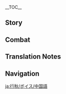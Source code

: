 {{CharacterTabs}}
{{LanguageTabs}}
{{Stub|1={{Meta/VO|rm=1}}}}
__TOC__
==Story==
{{VO/Story
|character           = Xingqiu
|language            = zh
|language_s          = zh
|language_t          = zh-tw
|name_s              = 行秋
|name_t              = 行秋

<!-- Hello -->
|vo_01_01_title_s    = 初次见面…
|vo_01_01_title_t    = 初次見面…
|vo_01_01_subtitle   = Hello
|vo_01_01_file       = VO_{language}{character} Hello.ogg
|vo_01_01_tx_s       = 在下行秋，不过书海一蠹。某虽不才，仍愿为君略尽绵薄。难得有机会说这种风格的台词，感觉还不错。
|vo_01_01_tx_t       = 在下行秋，不過書海一蠹。某雖不才，仍願為君略盡綿薄。難得有機會說這種風格的臺詞，感覺還不錯。
|vo_01_01_rm         = Zài xià Xíngqiū, bùguò shū hǎi yī dù. Mǒu suī bùcái, réngyuàn wèi jūn lüè jìn miánbó. Nándé yǒu jīhuì shuō zhè zhǒng fēnggé de táicí, gǎnjué hái bùcuò.

<!-- Chats -->
|vo_02_01_title_s    = 闲聊・无人夜
|vo_02_01_title_t    = 閒聊・無人夜
|vo_02_01_subtitle   = Chat: Night of Solitude
|vo_02_01_file       = VO_{language}{character} Chat - Night of Solitude.ogg
|vo_02_01_tx_s       = 「有时明月无人夜，独向昭潭制恶龙。」
|vo_02_01_tx_t       = 「有時明月無人夜，獨向昭潭制惡龍。」
|vo_02_01_rm         = "Yǒushí míngyuè wúrén yè, dúxiàng zhāotán zhì èlóng."
|vo_02_02_title_s    = 闲聊・文章
|vo_02_02_title_t    = 閒聊・文章
|vo_02_02_subtitle   = Chat: Literature
|vo_02_02_file       = VO_{language}{character} Chat - Literature.ogg
|vo_02_02_tx_s       = 「衣裓贮文章，自言学雕虫。」
|vo_02_02_tx_t       = 「衣裓貯文章，自言學雕蟲。」
|vo_02_02_rm         = "Yīgé zhù wénzhāng, zìyán xué diāochóng."

<!--衣裓 means the one or two pieces making up the front of a Chinese jacket, or monk's clothes. 雕虫 literally means "small bug".-->
|vo_02_03_title_s    = 闲聊・偷闲
|vo_02_03_title_t    = 閒聊・偷閒
|vo_02_03_subtitle   = Chat: Taking a Break
|vo_02_03_file       = VO_{language}{character} Chat - Taking a Break.ogg
|vo_02_03_tx_s       = 正所谓「偷得浮生半日闲」，哈哈。
|vo_02_03_tx_t       = 正所謂「偷得浮生半日閒」，哈哈。
|vo_02_03_rm         = Zhèng suǒwèi "tōu dé fúshēng bànrì xián", hāhā.
|vo_02_04_title_s    = 闲聊・阅卷
|vo_02_04_title_t    = 閒聊・閱卷
|vo_02_04_subtitle   = Chat: Reading
|vo_02_04_file       = VO_{language}{character} Chat - Reading.ogg
|vo_02_04_tx_s       = 如此如此，这般这般…欸？欲知后事如何，且听下回分解？唔…
<!--Fun fact: "且听下回分解" is an idiom that was common at the end of old novels!-->
|vo_02_04_tx_t       = 如此如此，這般這般…欸？欲知後事如何，且聽下回分解？唔…
|vo_02_04_rm         = Rúcǐ rúcǐ, zhèbān zhèbān... Āi? Yù zhī hòu shì rúhé, qiě tīng xià huí fēnjiě? Wú...
|vo_02_05_title_s    = 闲聊・新书
|vo_02_05_title_t    = 閒聊・新書
|vo_02_05_subtitle   = Chat: New Books
|vo_02_05_file       = VO_{language}{character} Chat - New Books.ogg
|vo_02_05_tx_s       = 盘算着也该到「万文集舍」新进小说的日子了，不妨…我们顺道去看看？
|vo_02_05_tx_t       = 盤算著也該到「萬文集舍」新進小說的日子了，不妨…我們順道去看看？
|vo_02_05_rm         = Pánsuànzhe yě gāi dào "Wànwén Jíshè" xīnjìn xiǎoshuō de rìzile, bùfáng... wǒmen shùndào qù kànkàn?

<!-- Weather -->
|vo_03_01_title_s    = 下雨的时候…
|vo_03_01_title_t    = 下雨的時候…
|vo_03_01_subtitle   = When It Rains
|vo_03_01_file       = VO_{language}{character} When It Rains.ogg
|vo_03_01_tx_s       = 这么说来，我们家出品的锦缎伞，好像既不能遮阳也不能挡雨。唯一的用处就是挂在墙上。
|vo_03_01_tx_t       = 這麼說來，我們家出品的錦緞傘，好像既不能遮陽也不能擋雨。唯一的用處就是掛在牆上。
|vo_03_01_rm         = Zhème shuōlái, wǒmen jiā chūpǐn de jǐnduàn sǎn, hǎoxiàng jì bùnéng zhē yáng yě bùnéng dǎng yǔ. Wéiyī de yòngchù jiùshì guà zài qiáng shàng.
|vo_03_02_title_s    = 雨过天晴…
|vo_03_02_title_t    = 雨過天晴…
|vo_03_02_subtitle   = After the Rain
|vo_03_02_file       = VO_{language}{character} After the Rain.ogg
|vo_03_02_tx_s       = 晴了就好，不然藏书会生霉的。
|vo_03_02_tx_t       = 晴了就好，不然藏書會發霉的。
|vo_03_02_rm         = Qíngle jiù hǎo, bùrán cángshū huì shēngméi de.
|vo_03_03_title_s    = 下雪的时候…
|vo_03_03_title_t    = 下雪的時候…
|vo_03_03_subtitle   = When It Snows
|vo_03_03_file       = VO_{language}{character} When It Snows.ogg
|vo_03_03_tx_s       = 只有这种天气的时候，我才会觉得家里比书店好。家里炭火很足，而书堆里就不准用火。
|vo_03_03_tx_t       = 只有這種天氣的時候，我才會覺得家裡比書店好。家裡炭火很足，而書堆裡就不准用火。
|vo_03_03_rm         = Zhǐyǒu zhè zhǒng tiānqì de shíhòu, wǒ cái huì juéde jiālǐ bǐ shūdiàn hǎo. Jiālǐ tànhuǒ hěn zú, ér shūduī lǐ jiù bù zhǔn yòng huǒ.
|vo_03_04_title_s    = 阳光很好…
|vo_03_04_title_t    = 陽光很好…
|vo_03_04_subtitle   = When the Sun Is Out
|vo_03_04_file       = VO_{language}{character} When the Sun Is Out.ogg
|vo_03_04_tx_s       = 练功的好…啊不，是看书的好时节啊。好啦，我脸上又没有写字，别一直盯着我看了。
|vo_03_04_tx_t       = 練功的好…啊不，是看書的好時節啊。好啦，我臉上又沒有寫字，別一直盯著我看了。
|vo_03_04_rm         = Liàngōng de hǎo... A bù, shì kànshū de hǎo shíjié a. Hǎo la, wǒ liǎn shang yòu méiyǒu xiě zì, bié yīzhí dīngzhe wǒ kànle.

<!-- Greetings -->
|vo_04_01_title_s    = 早上好…
|vo_04_01_title_t    = 早安…
|vo_04_01_subtitle   = Good Morning
|vo_04_01_file       = VO_{language}{character} Good Morning.ogg
|vo_04_01_tx_s       = 早啊。早上的时间这么难得，能做做自己喜欢的事情就好了。
|vo_04_01_tx_t       = 早啊。早上的時間這麼難得，能做做自己喜歡的事情就好了。
|vo_04_01_rm         = Zǎo a. Zǎoshang de shíjiān zhème nándé, néng zuòzuò zìjǐ xǐhuān de shìqíng jiù hǎole.
|vo_04_02_title_s    = 中午好…
|vo_04_02_title_t    = 午安…
|vo_04_02_subtitle   = Good Afternoon
|vo_04_02_file       = VO_{language}{character} Good Afternoon.ogg
|vo_04_02_tx_s       = 午饭有点不想吃米饭，想吃糕点。待在书斋吃，父亲和兄长就不知道了…嗯？想一起来吗？嗯…只要你不把碎屑沾到书上就行。
|vo_04_02_tx_t       = 午飯有點不想吃米飯，想吃糕點。待在書齋吃，父親和兄長就不知道了…嗯？想一起來嗎？嗯…只要{{MC|你|妳|mc=1}}不把碎屑沾到書上就行。
|vo_04_02_rm         = Wǔfàn yǒu diǎn bùxiǎng chī mǐfàn, xiǎng chī gāodiǎn. Dāi zài shūzhāi chī, fùqīn hé xiōngzhǎng jiù bù zhīdàole... ǹg? Xiǎng yīqǐ lái ma? Ǹg... zhǐyào nǐ bù bǎ suìxiè zhān dào shū shàng jiùxíng.
|vo_04_03_title_s    = 晚上好…
|vo_04_03_title_t    = 晚上好…
|vo_04_03_subtitle   = Good Evening
|vo_04_03_file       = VO_{language}{character} Good Evening.ogg
|vo_04_03_tx_s       = 去偷点萤火虫来看书，怎么样？唔，我的玩笑话你可别当真，对眼睛不好的。
|vo_04_03_tx_t       = 去偷點螢火蟲來看書，怎麼樣？唔，我的玩笑話{{MC|你|妳|mc=1}}可別當真，對眼睛不好的。
|vo_04_03_rm         = Qù tōu diǎn yínghuǒchóng lái kànshū, zěnmeyàng? N, wǒ de wánxiàohuà nǐ kě bié dàngzhēn, duì yǎnjīng bùhǎo de.
|vo_04_04_title_s    = 晚安…
|vo_04_04_title_t    = 晚安…
|vo_04_04_subtitle   = Good Night
|vo_04_04_file       = VO_{language}{character} Good Night.ogg
|vo_04_04_tx_s       = 明天我也在老地方。只要你不中途迷了路，就准能找得到我。
|vo_04_04_tx_t       = 明天我也在老地方。只要{{MC|你|妳|mc=1}} 不中途迷了路，就準能找得到我。
|vo_04_04_rm         = Míngtiān wǒ yě zài lǎo dìfāng. Zhǐyào nǐ bù zhòng tú míle lù, jiù zhǔn néng zhǎo de dào wǒ.

<!-- About -->
|vo_05_01_title_s    = 关于{name_s}自己…
|vo_05_01_title_t    = 關於{name_t}自己…
|vo_05_01_subtitle   = About {character}
|vo_05_01_file       = VO_{language}{character} About {character}.ogg
|vo_05_01_tx_s       = 在人前彬彬有礼，是因为大家见我是飞云商会的二少爷；在你面前能这么轻松，大概因为你看我的方式并不一样吧。
|vo_05_01_tx_t       = 在人前彬彬有禮，是因為大家見我是飛雲商會的二少爺；在{{MC|你|妳|mc=1}}面前能這麼輕鬆，大概因為{{MC|你|妳|mc=1}}看我的方式並不一樣吧。
|vo_05_01_rm         = Zài rénqián bīnbīn yǒulǐ, shì yīnwèi dàjiā jiàn wǒ shì Fēiyún Shānghuì de èr shàoyé; zài nǐ miànqián néng zhème qīngsōng, dàgài yīnwèi nǐ kàn wǒ de fāngshì bìng bù yīyàng ba.

<!-- About Us -->
|vo_06_01_title_s    = 关于我们・书友
|vo_06_01_title_t    = 關於我們・書友
|vo_06_01_subtitle   = About Us: Reading Buddies
|vo_06_01_file       = VO_{language}{character} About Us - Reading Buddies.ogg
|vo_06_01_tx_s       = 你算是我的书友吧。什么？打架？古华派？战友？…唔！你都在说些什么呢。不是说好这是我们两人间的秘密吗！
|vo_06_01_tx_t       = {{MC|你|妳|mc=1}}算是我的書友吧。什麼？打架？古華派？戰友？…唔！{{MC|你|妳|mc=1}}都在說些什麼呢。不是說好這是我們兩人間的秘密嗎！
|vo_06_01_rm         = Nǐ suànshì wǒ de shūyǒu ba. Shénme? Dǎjià? Gǔhuá-pài? Zhànyǒu? ...Wú! Nǐ dōu zài shuō xiē shénme ne. Bùshì shuō hǎo zhè shì wǒmen liǎngrén jiān de mìmì ma!
|vo_06_02_title_s    = 关于我们・结拜
|vo_06_02_title_t    = 關於我們・結拜
|vo_06_02_subtitle   = About Us: Swornship
|vo_06_02_friendship = 6
|vo_06_02_file       = VO_{language}{character} About Us - Swornship.ogg
|vo_06_02_tx_s       = 我要和你结拜，就去绝云间的祭坛那边。不行，不能拒绝。你知道了我的底细，也就知道了一直被我掩饰着的真实的自己…我不能放你走。除非…你答应我不会撒手不干！
|vo_06_02_tx_t       = 我要和{{MC|你|妳|mc=1}}結拜，就去絕雲間的祭壇那邊。不行，不能拒絕。{{MC|你|妳|mc=1}}知道了我的底細，也就知道了一直被我掩飾著的真實的自己…我不能放{{MC|你|妳|mc=1}}走。除非…{{MC|你|妳|mc=1}}答應我不會撒手不幹！
|vo_06_02_rm         = Wǒ yào hé nǐ jiébài, jiù qù Juéyún-jiān de jìtán nà biān. Bùxíng, bùnéng jùjué. Nǐ zhīdàole wǒ de dǐxì, yě jiù zhīdàole yīzhí bèi wǒ yǎnshìzhe de zhēnshí de zìjǐ... Wǒ bùnéng fàng nǐ zǒu. Chúfēi... Nǐ dāyìng wǒ bùhuì sāshǒu bù gān!

<!-- Miscellany I -->
|vo_07_01_title_s    = 关于「神之眼」・古书
|vo_07_01_title_t    = 關於「神之眼」・古書
|vo_07_01_subtitle   = About the [[Vision]]: Ancient Books
|vo_07_01_friendship = 3
|vo_07_01_file       = VO_{language}{character} About the Vision - Ancient Books.ogg
|vo_07_01_tx_s       = 「神之眼」的事情，虽然一般少有记载，但在我所收集的古书中却有一段特别的描述，待我找给你。
|vo_07_01_tx_t       = 「神之眼」的事情，雖然一般少有記載，但在我所收集的古書中卻有一段特別的描述，待我找給{{MC|你|妳|mc=1}}。
|vo_07_01_rm         = "Shénzhīyǎn" de shìqíng, suīrán yībān shǎo yǒu jìzǎi, dàn zài wǒ suǒ shōují de gǔshū zhōng què yǒu yīduàn tèbié de miáoshù, dài wǒ zhǎo gěi nǐ.
|vo_07_02_title_s    = 关于「神之眼」・领悟
|vo_07_02_title_t    = 關於「神之眼」・領悟
|vo_07_02_subtitle   = About the Vision: Realization
|vo_07_02_friendship = 5
|vo_07_02_file       = VO_{language}{character} About the Vision - Realization.ogg
|vo_07_02_tx_s       = 受书中启发，我领会到，枪术与剑术的本质，正是瞳术。唔，解释起来可能有点费力…如果你真想知道，就跟我去「王山厅」走一趟吧。事先声明，到时候你可不准笑。
|vo_07_02_tx_t       = 受書中啟發，我領會到，槍術與劍術的本質，正是瞳術。唔，解釋起來可能有點費力…如果{{MC|你|妳|mc=1}}真想知道，就跟我去「王山廳」走一趟吧。事先聲明，到時候{{MC|你|妳|mc=1}}可不準笑。
|vo_07_02_rm         = Shòu shū zhōng qǐfā, wǒ lǐnghuì dào, qiāng shù yǔ jiànshù de běnzhí, zhèng shì tóng shù. Wú, jiěshì qǐlái kěnéng yǒudiǎn fèilì... rúguǒ nǐ zhēn xiǎng zhīdào, jiù gēn wǒ qù "Wángshān-tīng" zǒu yī tàng ba. Shìxiān shēngmíng, dào shíhòu nǐ kěbù zhǔn xiào.
|vo_07_03_title_s    = 有什么想要分享…
|vo_07_03_title_t    = 有什麼想要分享…
|vo_07_03_subtitle   = Something to Share
|vo_07_03_file       = VO_{language}{character} Something to Share.ogg
|vo_07_03_tx_s       = 璃月非去不可的地方？这个问题很难回答，不过，如果消失了会让我很难过的地方…「万文集舍」稳排第一，「古华堂」能进前十吧。
|vo_07_03_tx_t       = 璃月非去不可的地方？這個問題很難回答，不過，如果消失了會讓我很難過的地方…「萬文集舍」穩排第一，「古華堂」能進前十吧。
|vo_07_03_rm         = Líyuè fēi qù bùkě de dìfāng? Zhège wèntí hěn nán huídá, bùguò, rúguǒ xiāoshīle huì ràng wǒ hěn nánguò de dìfāng... "Wànwén Jíshè" wěn pái dì yī, "Gǔhuá-táng" néng jìn qián shí ba.
|vo_07_04_title_s    = 感兴趣的见闻…
|vo_07_04_title_t    = 感興趣的見聞…
|vo_07_04_subtitle   = Interesting Things
|vo_07_04_friendship = 4
|vo_07_04_file       = VO_{language}{character} Interesting Things.ogg
|vo_07_04_tx_s       = 以前是兔子，后来是鹿。对我来说，「请从绝处，读我侠义」是舍弃一切的觉悟，鹿却是绝处逢得新生的希望。真想再见它一次啊。
|vo_07_04_tx_t       = 以前是兔子，後來是鹿。對我來說，「請從絕處，讀我俠義」是捨棄一切的覺悟，鹿卻是絕處逢得新生的希望。真想再見它一次啊。
|vo_07_04_rm         = Yǐqián shì tùzǐ, hòulái shì lù. Duì wǒ láishuō, "qǐng cóng juéchù, dú wǒ xiáyì" shì shěqì yīqiè de juéwù, lù quèshì jué chù féng dé xīnshēng de xīwàng. Zhēn xiǎng zài jiàn tā yīcì a.

<!-- About Others -->
|vo_08_01_title_s    = 关于北斗…
|vo_08_01_title_t    = 關於北斗…
|vo_08_01_subtitle   = About [[Beidou]]
|vo_08_01_friendship = 4
|vo_08_01_file       = VO_{language}{character} About Beidou.ogg
|vo_08_01_tx_s       = 北斗阁下是我非常敬重的人。不过希望她不要喊我「小子」，也不要一见面就揉我头发。
|vo_08_01_tx_t       = 北斗閣下是我非常敬重的人。不過希望她不要喊我「小子」，也不要一見面就揉我頭髮。
|vo_08_01_rm         = Běidǒu-géxià shì wǒ fēicháng jìngzhòng de rén. Bùguò xīwàng tā bùyào hǎn wǒ "xiǎozi", yě bùyào yī jiànmiàn jiù róu wǒ tóufǎ.
|vo_08_02_title_s    = 关于凝光…
|vo_08_02_title_t    = 關於凝光…
|vo_08_02_subtitle   = About [[Ningguang]]
|vo_08_02_friendship = 4
|vo_08_02_file       = VO_{language}{character} About Ningguang.ogg
|vo_08_02_tx_s       = 「天权」大人是我不得不敬重的人。不然会给家父以及家兄添麻烦。嗯？对她本人，我想想。嗯…还是算了，不说人坏话了。
|vo_08_02_tx_t       = 「天權」大人是我不得不敬重的人。不然會給家父以及家兄添麻煩。嗯？對她本人，我想想。嗯…還是算了，不說人壞話了。
|vo_08_02_rm         = "Tiānquán"-dàrén shì wǒ bùdébù jìngzhòng de rén. Bùrán huì gěi jiāfù yǐjí jiāxiōng tiān máfan. Ǹg? Duì tā běnrén, wǒ xiǎngxiǎng. Ǹg... háishì suànle, bù shuō rén huàihuàle.
|vo_08_03_title_s    = 关于重云…
|vo_08_03_title_t    = 關於重雲…
|vo_08_03_subtitle   = About [[Chongyun]]
|vo_08_03_friendship = 4
|vo_08_03_file       = VO_{language}{character} About Chongyun.ogg
|vo_08_03_tx_s       = 唉，重云这家伙，虽然也知道我的底细，但真要和他搭档去完成任务还得审慎。他现在还是执着「武」技，却不理解「侠」心的境界。需要多练练。尤其…是吃辣的方面，哈哈。
|vo_08_03_tx_t       = 唉，重雲這傢伙，雖然也知道我的底細，但真要和他搭檔去完成任務還得審慎。他現在還是執著「武」技，卻不理解「俠」心的境界。需要多練練。尤其…是吃辣的方面，哈哈。
|vo_08_03_rm         = Āi, Chòngyún zhè jiāhuo, suīrán yě zhīdào wǒ de dǐxì, dàn zhēn yào hé tā dādàng qù wánchéng rènwù hái dé shěnshèn. Tā xiànzài háishì zhí zhuó "wǔ"jì, què bù lǐjiě "xiá"xīn de jìngjiè. Xūyào duō liànliàn. Yóuqí... shì chī là de fāngmiàn, hāhā.
|vo_08_04_title_s    = 关于云堇…
|vo_08_04_title_t    = 關於雲堇…
|vo_08_04_subtitle   = About [[Yun Jin]]
|vo_08_04_friendship = 4
|vo_08_04_file       = VO_{language}{character} About Yun Jin.ogg
|vo_08_04_tx_s       = 云堇啊，她只要能喝到满意的饮品，就会有动力去创作新戏。我呢，就一直在床底下囤着一小罐茶叶，就是为了等哪天她兴致索然的时候给她送去。这样，我就有听不完的异侠传奇了！
|vo_08_04_tx_t       = 雲堇啊，她只要能喝到滿意的飲品，就會有動力去創作新戲。我呢，就一直在床底下囤著一小罐茶葉，就是為了等哪天她興致索然的時候給她送去。這樣，我就有聽不完的異俠傳奇了！
|vo_08_04_rm         = Yún Jǐn a, tā zhǐyào néng hē dào mǎnyì de yǐnpǐn, jiù huì yǒu dònglì qù chuàngzuò xīn xì. Wǒ ne, jiù yīzhí zài chuáng dǐxià túnzhe yī xiǎo guàn cháyè, jiùshì wèile děng nǎ tiān tā xìngzhì suǒrán de shíhòu gěi tā sòng qù. Zhèyàng, wǒ jiù yǒu tīng bù wán de yì xiá chuánqíle!
|vo_08_05_title_s    = 关于胡桃…
|vo_08_05_title_t    = 關於胡桃…
|vo_08_05_subtitle   = About [[Hu Tao]]
|vo_08_05_friendship = 4
|vo_08_05_file       = VO_{language}{character} About Hu Tao.ogg
|vo_08_05_tx_s       = 那个小姑娘，正是「往生堂」的当代堂主。嗯？问我怎样看待她的为人？…行事作风嘛，坊间传闻是作不了数的。真想了解一个人，还得看她真正想要的是什么。
|vo_08_05_tx_t       = 那個小姑娘，正是「往生堂」的當代堂主。嗯？問我怎樣看待她的為人？…行事作風嘛，坊間傳聞是作不了數的。真想瞭解一個人，還得看她真正想要的是什麼。
|vo_08_05_rm         = Nàge xiǎo gūniáng, zhèng shì "Wǎngshēng-táng" de dāngdài tángzhǔ. Ǹg? Wèn wǒ zěnyàng kàndài tā de wéirén? ...Xíngshì zuòfēng ma, fāngjiān chuánwén shì zuòbùliǎo shǔ de. Zhēn xiǎng liǎojiè yīgèrén, hái dé kàn tā zhēnzhèng xiǎngyào de shì shénme.
|vo_08_06_title_s    = 关于七七…
|vo_08_06_title_t    = 關於七七…
|vo_08_06_subtitle   = About [[Qiqi]]
|vo_08_06_friendship = 4
|vo_08_06_file       = VO_{language}{character} About Qiqi.ogg
|vo_08_06_tx_s       = 总感觉七七的身上藏着谜团。但只要白术先生在场，就跟她说不上几句话。除非，我们能找个白术先生外出看诊的机会，专门…
|vo_08_06_tx_t       = 總感覺七七的身上藏著謎團。但只要白朮先生在場，就跟她說不上幾句話。除非，我們能找個白朮先生外出看診的機會，專門…
|vo_08_06_rm         = Zǒng gǎnjué Qīqī de shēnshang cángzhe mítuán. Dàn zhǐyào Báizhú-xiānshēng zàichǎng, jiù gēn tā shuōbùshàng jǐ jù huà. Chúfēi, wǒmen néng zhǎo gè Báizhú-xiānshēng wàichū kàn zhěn de jīhuì, zhuānmén...
|vo_08_07_title_s    = 关于香菱…
|vo_08_07_title_t    = 關於香菱…
|vo_08_07_subtitle   = About [[Xiangling]]
|vo_08_07_friendship = 4
|vo_08_07_file       = VO_{language}{character} About Xiangling.ogg
|vo_08_07_tx_s       = 见到香菱的时候，你可得多观察一下她的表情。尤其是刚刚添置完食材回来的香菱，笑得越开心，就越危险。要是被她缠上、逼你试吃新品…这种情况，我一般会靠重云来处理。
|vo_08_07_tx_t       = 見到香菱的時候，{{MC|你|妳|mc=1}}可得多觀察一下她的表情。尤其是剛剛添置完食材回來的香菱，笑得越開心，就越危險。要是被她纏上、逼{{MC|你|妳|mc=1}}試吃新品…這種情況，我一般會靠重雲來處理。
|vo_08_07_rm         = Jiàn dào Xiānglíng de shíhou, nǐ kě děi duō guānchá yīxià tā de biǎoqíng. Yóuqí shì gānggāng tiānzhì wán shícái huílái de Xiānglíng, xiào de yuè kāixīn, jiù yuè wēixiǎn. Yàoshi bèi tā chánshàng, bī nǐ shì chī xīnpǐn... zhè zhǒng qíngkuàng, wǒ yībān huì kào Chòngyún lái chùlǐ.
|vo_08_08_title_s    = 关于辛焱…
|vo_08_08_title_t    = 關於辛焱…
|vo_08_08_subtitle   = About [[Xinyan]]
|vo_08_08_friendship = 4
|vo_08_08_file       = VO_{language}{character} About Xinyan.ogg
|vo_08_08_tx_s       = 辛焱到底是在哪里演出的？从吃虎岩到玉京台，哪里都躲不过那种鸡飞狗跳的穿透力…唉，能够安静看书的时日是多么宝贵啊。
|vo_08_08_tx_t       = 辛焱到底是在哪裡演出的？從吃虎岩到玉京臺，哪裡都躲不過那種雞飛狗跳的穿透力…唉，能夠安靜看書的時日是多麼寶貴啊。
|vo_08_08_rm         = Xīnyàn dàodǐ shì zài nǎlǐ yǎnchū de? Cóng Chīhǔ-yán dào Yùjīng-tái, nǎlǐ dōu duǒbùguò nà zhǒng jīfēigǒutiào de chuāntòulì... Āi, nénggòu ānjìng kànshū de shí rì shì duōme bǎoguì a.
|vo_08_09_title_s    = 关于阿贝多…
|vo_08_09_title_t    = 關於阿貝多…
|vo_08_09_subtitle   = About [[Albedo]]
|vo_08_09_friendship = 4
|vo_08_09_file       = VO_{language}{character} About Albedo.ogg
|vo_08_09_tx_s       = 下一卷、下下卷、下下下卷的重要场景，我都已经想好要配怎样的插画了！啊，必须赶快把灵感记下来，修书一封，寄给白垩老师…
|vo_08_09_tx_t       = 下一卷、下下卷、下下下卷的重要場景，我都已經想好要配怎樣的插畫了！啊，必須趕快把靈感記下來，修書一封，寄給白堊老師…
|vo_08_09_rm         = Xià yī juàn, xiàxià juǎn, xiàxiàxià juǎn de zhòngyào chǎngjǐng, wǒ dōu yǐjīng xiǎng hǎo yào pèi zěnyàng de chāhuàle! A, bìxū gǎnkuài bǎ línggǎn jì xiàlái, xiūshū yī fēng, jì gěi Bái'è-lǎoshī...
|vo_08_10_title_s    = 关于钟离…
|vo_08_10_title_t    = 關於鍾離…
|vo_08_10_subtitle   = About [[Zhongli]]
|vo_08_10_friendship = 4
|vo_08_10_file       = VO_{language}{character} About Zhongli.ogg
|vo_08_10_tx_s       = 我看见过家父和家兄接待这位先生，就从他们行礼时候的恭敬态度来看…对方应该是很有地位的人物吧。我还听说他是给仙人办丧事的人，感觉很有底蕴。要不要一起去挖掘他身上的秘密呢？
|vo_08_10_tx_t       = 我看見過家父和家兄接待這位先生，就從他們行禮時候的恭敬態度來看…對方應該是很有地位的人物吧。我還聽說他是給仙人辦喪事的人，感覺很有底蘊。要不要一起去挖掘他身上的秘密呢？
|vo_08_10_rm         = Wǒ kànjiànguò jiāfù hé jiāxiōng jiēdài zhè wèi xiānshēng, jiù cóng tāmen xínglǐ shíhou de gōngjìng tàidù láikàn... duìfāng yīnggāi shì hěn yǒu dìwèi de rénwù ba. Wǒ hái tīngshuō tā shì gěi xiānrén bàn sāngshì de rén, gǎnjué hěn yǒu dǐyùn. Yàobùyào yīqǐ qù wājué tā shēnshang de mìmì ne?
|vo_08_11_title_s    = 关于申鹤…
|vo_08_11_title_t    = 關於申鶴…
|vo_08_11_subtitle   = About [[Shenhe]]
|vo_08_11_friendship = 4
|vo_08_11_file       = VO_{language}{character} About Shenhe.ogg
|vo_08_11_tx_s       = 总觉得申鹤小姐看我的眼神里略显凶恶，让我不敢随便跟她搭话。奇怪，难道我无意中得罪过她吗？或者…得罪过她身边的人？
|vo_08_11_tx_t       = 總覺得申鶴小姐看我的眼神裡略顯兇惡，讓我不敢隨便跟她搭話。奇怪，難道我無意中得罪過她嗎？或者…得罪過她身邊的人？
|vo_08_11_rm         = Zǒng juéde Shēnhè-xiǎojiě kàn wǒ de yǎnshénlǐ lüè xiǎn xiōng'è, ràng wǒ bù gǎn suíbiàn gēn tā dāhuà. Qíguài, nándào wǒ wúyì zhōng dézuìguo tā ma? Huòzhě... dézuìguo tā shēnbiān de rén?
|vo_08_12_title_s    = 关于夜兰…
|vo_08_12_title_t    = 關於夜蘭…
|vo_08_12_subtitle   = About [[Yelan]]
|vo_08_12_friendship = 4
|vo_08_12_file       = VO_{language}{character} About Yelan.ogg
|vo_08_12_tx_s       = 你听说过「一人千面」这个词语吗？夜兰小姐就给我这种感觉。上门来访的时候，家父和家兄以礼相待，她也还之以礼，就像是个亲切稳重的大姐姐。可在别的地方见到她时，又完全是不同的印象。
|vo_08_12_tx_t       = {{MC|你|妳|mc=1}}聽說過「一人千面」這個詞語嗎？夜蘭小姐就給我這種感覺。上門來訪的時候，家父和家兄以禮相待，她也還之以禮，就像是個親切穩重的大姐姐。可在別的地方見到她時，又完全是不同的印象。
|vo_08_12_rm         = Nǐ tīngshuōguò "yīrénqiānmiàn" zhège cíyǔ ma? Yèlán-xiǎojiě jiù gěi wǒ zhè zhǒng gǎnjué. Shàngmén láifǎng de shíhou, jiāfù hé jiāxiōng yǐ lǐ xiāng dài, tā yě huán zhī yǐ lǐ, jiù xiàngshì ge qīnqiè wěnzhòng de dà jiějiě. Kě zài biéde dìfang jiàndao tā shí, yòu wánquán shì bùtóng de yìnxiàng.
|vo_08_13_title_s    = 关于嘉明…
|vo_08_13_title_t    = 關於嘉明…
|vo_08_13_subtitle   = About [[Gaming]]
|vo_08_13_friendship = 4
|vo_08_13_file       = VO_{language}{character} About Gaming.ogg
|vo_08_13_tx_s       = 嘉明的工作颇有侠之风范。试想，功夫盖世的黑衣少年携手威武镇煞的瑞兽，在月黑风高夜，将盗贼与恶徒打得落花流水，狼狈而逃…等他得空，真想听他多分享一些走镖路途中的见闻。你也一起来吧？
|vo_08_13_tx_t       = 嘉明的工作頗有俠之風範。試想，功夫蓋世的黑衣少年攜手威武鎮煞的瑞獸，在月黑風高夜，將盜賊與惡徒打得落花流水，狼狽而逃…等他得空，真想聽他多分享一些走鏢路途中的見聞。{{MC|m=你|f=妳}}也一起來吧？
|vo_08_13_rm         = 

<!-- More About -->
|vo_09_01_title_s    = 想要了解{name_s}・其一
|vo_09_01_title_t    = 想要了解{name_t}・其一
|vo_09_01_subtitle   = More About {character}: I
|vo_09_01_file       = VO_{language}{character} More About {character} - 01.ogg
|vo_09_01_tx_s       = 阁下近来可好？如果闲来无事，可以来「万文集舍」转转。
|vo_09_01_tx_t       = 閣下近來可好？如果閒來無事，可以來「萬文集舍」轉轉。
|vo_09_01_rm         = Géxià jìnlái kě hǎo? Rúguǒ xián lái wú shì, kěyǐ lái "Wànwén Jíshè" zhuànzhuàn.
|vo_09_02_title_s    = 想要了解{name_s}・其二
|vo_09_02_title_t    = 想要了解{name_t}・其二
|vo_09_02_subtitle   = More About {character}: II
|vo_09_02_friendship = 3
|vo_09_02_file       = VO_{language}{character} More About {character} - 02.ogg
|vo_09_02_tx_s       = 问我为什么总是一个人看书？好学…并不是什么坏习惯吧。没有什么特别的地方，嗯，真的没有。
|vo_09_02_tx_t       = 問我為什麼總是一個人看書？好學…並不是什麼壞習慣吧。沒有什麼特別的地方，嗯，真的沒有。
|vo_09_02_rm         = Wèn wǒ wèishénme zǒngshì yīgèrén kànshū? Hàoxué... bìng bùshì shénme huài xíguàn ba. Méiyǒu shénme tèbié de dìfāng, ǹg, zhēn de méiyǒu.
|vo_09_03_title_s    = 想要了解{name_s}・其三
|vo_09_03_title_t    = 想要了解{name_t}・其三
|vo_09_03_subtitle   = More About {character}: III
|vo_09_03_friendship = 4
|vo_09_03_file       = VO_{language}{character} More About {character} - 03.ogg
|vo_09_03_tx_s       = 今天的时间已经空出来了吗？好，我也随时可以出发。书？没关系，书可以回来接着看，那些需要我们帮助的人可不能等啊。
|vo_09_03_tx_t       = 今天的時間已經空出來了嗎？好，我也隨時可以出發。書？沒關係，書可以回來接著看，那些需要我們幫助的人可不能等啊。
|vo_09_03_rm         = Jīntiān de shíjiān yǐjīng kòngchūláile ma? Hǎo, wǒ yě suíshí kěyǐ chūfā. Shū? Méiguānxì, shū kěyǐ huílai jiēzhe kàn, nàxiē xūyào wǒmen bāngzhù de rén kě bùnéng děng a.
|vo_09_04_title_s    = 想要了解{name_s}・其四
|vo_09_04_title_t    = 想要了解{name_t}・其四
|vo_09_04_subtitle   = More About {character}: IV
|vo_09_04_friendship = 5
|vo_09_04_file       = VO_{language}{character} More About {character} - 04.ogg
|vo_09_04_tx_s       = 你说你有个好点子？用我们之前做的事情当原型，写一本探案集加武侠题材的小说，《万文集事件簿》？嗯，啊哈哈哈…是个好点子，但是不采纳。嗯，不会采纳的。
|vo_09_04_tx_t       = {{MC|你|妳|mc=1}}說{{MC|你|妳|mc=1}}有個好點子？用我們之前做的事情當原型，寫一本探案集加武俠題材的小說，《萬文集事件簿》？嗯，啊哈哈哈…是個好點子，但是不採納。嗯，不會採納的。
|vo_09_04_rm         = Nǐ shuō nǐ yǒu gè hǎo diǎnzi? Yòng wǒmen zhīqián zuò de shìqíng dāng yuánxíng, xiě yī běn tàn'àn jí jiā wǔxiá tícái de xiǎoshuō, "Wànwén-jí Shìjiànbù"? Ǹg, a hāhāhā... Shìgè hǎo diǎnzi, dànshì bù cǎinà. Ǹg, bùhuì cǎinà de.
|vo_09_05_title_s    = 想要了解{name_s}・其五
|vo_09_05_title_t    = 想要了解{name_t}・其五
|vo_09_05_subtitle   = More About {character}: V
|vo_09_05_friendship = 6
|vo_09_05_file       = VO_{language}{character} More About {character} - 05.ogg
|vo_09_05_tx_s       = 「洋洋万言，织诗成锦。」唉，我也想有这样的评价啊。这件事我只和你一个人说。其实，我也在写小说。现、现在当然不能给你看，以后…以后你会在书店里看到的。
|vo_09_05_tx_t       = 「洋洋萬言，織詩成錦。」唉，我也想有這樣的評價啊。這件事我只和{{MC|你|妳|mc=1}}一個人說。其實，我也在寫小說。現、現在當然不能給{{MC|你|妳|mc=1}}看，以後…以後{{MC|你|妳|mc=1}}會在書店裡看到的。
|vo_09_05_rm         = "Yángyáng-wànyán, zhīshī-chéngjǐn." Āi, wǒ yě xiǎng yǒu zhèyàng de píngjià a. Zhè jiàn shì wǒ zhǐ hé nǐ yīgèrén shuō. Qíshí, wǒ yě zài xiě xiǎoshuō. Xiàn, xiànzài dāngrán bùnéng gěi nǐ kàn, yǐhòu... yǐhòu nǐ huì zài shūdiàn lǐ kàndào de.

<!-- Miscellany II -->
|vo_10_01_title_s    = {name_s}的爱好…
|vo_10_01_title_t    = {name_t}的愛好…
|vo_10_01_subtitle   = {character}'s Hobbies
|vo_10_01_file       = VO_{language}{character} Hobbies.ogg
|vo_10_01_tx_s       = 我的爱好自然是看书。什么书都会看。嗯？你一脸坏笑看着我干什么。唔，那事我们两个知道就行了，还是不适合明面上讲。说出来就没意思了。
|vo_10_01_tx_t       = 我的愛好自然是看書。什麼書都會看。嗯？{{MC|你|妳|mc=1}}一臉壞笑看著我幹什麼。唔，那事我們兩個知道就行了，還是不適合在明面上講。說出來就沒意思了。
|vo_10_01_rm         = Wǒ de àihào zìrán shì kànshū. Shénme shū dū huì kàn. Ǹg? Nǐ yīliǎn huài xiào kànzhe wǒ gànshénme. Wú, nà shì wǒmen liǎng gè zhīdào jiùxíngle, háishì bù shìhé míngmiànshàng jiǎng. Shuō chūlái jiù méi yìsile.
|vo_10_02_title_s    = {name_s}的烦恼…
|vo_10_02_title_t    = {name_t}的煩惱…
|vo_10_02_subtitle   = {character}'s Troubles
|vo_10_02_file       = VO_{language}{character} Troubles.ogg
|vo_10_02_tx_s       = 烦恼啊，嗯…未来有朝一日兄长继承了家业，我会怎么样呢？这样无忧无虑的生活恐怕…啊，我不是在说身份之类的，我不在乎那些。我是觉得大哥太呆了，没我帮忙不太行啊。
|vo_10_02_tx_t       = 煩惱啊，嗯…未來有朝一日兄長繼承了家業，我會怎麼樣呢？這樣無憂無慮的生活恐怕…啊，我不是在說身分之類的，我不在乎那些。我是覺得大哥太呆了，沒我幫忙不太行啊。
|vo_10_02_rm         = Fánnǎo a, ǹg... wèilái yǒuzhāoyīrì xiōngzhǎng jìchéngle jiāyè, wǒ huì zěnmeyàng ne? Zhèyàng wúyōuwúlǜ de shēnghuó kǒngpà... A, wǒ bùshì zài shuō shēnfèn zhī lèi de, wǒ bùzàihū nàxiē. Wǒ shì juéde dàgē tài dāile, méi wǒ bāngmáng bù tàixíng a.
|vo_10_03_title_s    = 喜欢的食物…
|vo_10_03_title_t    = 喜歡的食物…
|vo_10_03_subtitle   = Favorite Food
|vo_10_03_file       = VO_{language}{character} Favorite Food.ogg
|vo_10_03_tx_s       = 我比较喜欢吃糕点和月菜海鲜。主要是因为，我们家一直就吃得很清淡吧。
|vo_10_03_tx_t       = 我比較喜歡吃糕點和月菜海鮮。主要是因為，我們家一直就吃得很清淡吧。
|vo_10_03_rm         = Wǒ bǐjiào xǐhuān chī gāodiǎn hé Yuè cài hǎixiān. Zhǔyào shi yīnwèi, wǒmen jiā yìzhí jiù chī dé hěn qīngdàn ba.
|vo_10_04_title_s    = 讨厌的食物…
|vo_10_04_title_t    = 討厭的食物…
|vo_10_04_subtitle   = Least Favorite Food
|vo_10_04_file       = VO_{language}{character} Least Favorite Food.ogg
|vo_10_04_tx_s       = 我很讨厌胡萝卜，小时候家母经常捣碎胡萝卜做成…还是不要让我讲下去了。即使是在回忆里，那种味道也…
|vo_10_04_tx_t       = 我很討厭胡蘿蔔，小時候家母經常搗碎胡蘿蔔做成…還是不要讓我講下去了。即使是在回憶裡，那種味道也…
|vo_10_04_rm         = Wǒ hěn tǎoyàn húluóbo, xiǎoshíhòu jiāmǔ jīngcháng dǎo suì húluóbo zuò chéng... háishì bùyào ràng wǒ jiǎng xiàqùle. Jíshǐ shì zài huíyì lǐ, nà zhǒng wèidào yě...

<!-- Receiving a Gift -->
|vo_11_01_title_s    = 收到赠礼・其一
|vo_11_01_title_t    = 收到贈禮・其一
|vo_11_01_subtitle   = Receiving a Gift: I
|vo_11_01_file       = VO_{language}{character} Receiving a Gift - 01.ogg
|vo_11_01_tx_s       = 此等美食，吃过一次就再难忘怀了啊。
|vo_11_01_tx_t       = 此等美食，吃過一次就再難忘懷了啊。
|vo_11_01_rm         = Cǐděng měishí, chīguo yīcì jiù zài nán wànghuáile a.
|vo_11_02_title_s    = 收到赠礼・其二
|vo_11_02_title_t    = 收到贈禮・其二
|vo_11_02_subtitle   = Receiving a Gift: II
|vo_11_02_file       = VO_{language}{character} Receiving a Gift - 02.ogg
|vo_11_02_tx_s       = 既然你有这份手艺，不如我们开个路边餐馆，如何？
|vo_11_02_tx_t       = 既然{{MC|你|妳|mc=1}}有這份手藝，不如我們開個路邊餐館，如何？
|vo_11_02_rm         = Jìrán nǐ yǒu zhèfèn shǒuyì, bùrú wǒmen kāi ge lùbiān cānguǎn, rúhé?
|vo_11_03_title_s    = 收到赠礼・其三
|vo_11_03_title_t    = 收到贈禮・其三
|vo_11_03_subtitle   = Receiving a Gift: III
|vo_11_03_file       = VO_{language}{character} Receiving a Gift - 03.ogg
|vo_11_03_tx_s       = 你吃你吃，不必客气。
|vo_11_03_tx_t       = {{MC|你|妳|mc=1}}吃{{MC|你|妳|mc=1}}吃，不必客氣。
|vo_11_03_rm         = Nǐ chī nǐ chī, bùbì kèqi.

<!-- Birthday -->
|vo_12_01_title_s    = 生日・祝福
|vo_12_01_title_t    = 生日・祝福
|vo_12_01_subtitle   = Birthday: Wishing
|vo_12_01_file       = VO_{language}{character} Birthday - Wishing.ogg
|vo_12_01_tx_s       = 咳，咳咳。恭祝你福寿与天齐，庆贺你生辰快乐。
|vo_12_01_tx_t       = 咳，咳咳。恭祝{{MC|你|妳|mc=1}}福壽與天齊，慶賀{{MC|你|妳|mc=1}}生辰快樂。
|vo_12_01_rm         = Ké, kéké. Gōng zhù nǐ fúshòu yǔ tiān qí, qìnghè nǐ shēngchén kuàilè.
|vo_12_02_title_s    = 生日・习俗
|vo_12_02_title_t    = 生日・習俗
|vo_12_02_subtitle   = Birthday: Customs
|vo_12_02_file       = VO_{language}{character} Birthday - Customs.ogg
|vo_12_02_tx_s       = 据记载，天成石桥是上古战争时候，岩之神摩拉克斯投出的石枪倒塌后形成的。要是生日当天在桥上走一趟，往两边海里投点摩拉，就能保佑一年安康…生日一年只有一次，想去的话就快点去吧…没骗你，是真的。真的，快去吧。
|vo_12_02_tx_t       = 據記載，天成石橋是上古戰爭時候，岩之神摩拉克斯投出的石槍倒塌後形成的。要是生日當天在橋上走一趟，往兩邊海裡投點摩拉，就能保佑一年安康…生日一年只有一次，想去的話就快點去吧…沒騙{{MC|你|妳|mc=1}}，是真的。真的，快去吧。
|vo_12_02_rm         = Jù jìzǎi, Tiānchéng shí qiáo shì shànggǔ zhànzhēng shíhòu, Yánzhīshén Mólākèsī tóu chū de shí qiāng dǎotā hòu xíngchéng de. Yàoshi shēngrì dàngtiān zài qiáo shàng zǒu yī tàng, wǎng liǎngbiān hǎilǐ tóu diǎn Mólā, jiù néng bǎoyòu yī nián ānkāng... shēngrì yī nián zhǐyǒu yīcì, xiǎng qù dehuà jiù kuài diǎn qù ba... méi piàn nǐ, shì zhēnde. Zhēnde, kuài qù ba.

<!-- Feelings About Ascension -->
|vo_13_01_title_s    = 突破的感受・起
|vo_13_01_title_t    = 突破的感受・起
|vo_13_01_subtitle   = Feelings About Ascension: Intro
|vo_13_01_ascension  = 1
|vo_13_01_file       = VO_{language}{character} Feelings About Ascension -  01.ogg
|vo_13_01_tx_s       = 如果没有能力，那我心中的那个字，可能也就停在纸面上了吧。
|vo_13_01_tx_t       = 如果沒有能力，那我心中的那個字，可能也就停在紙面上了吧。
|vo_13_01_rm         = Rúguǒ méiyǒu nénglì, nà wǒ xīnzhōng de nàge zì, kěnéng yě jiù tíng zài zhǐmiàn shàngle ba.
|vo_13_02_title_s    = 突破的感受・承
|vo_13_02_title_t    = 突破的感受・承
|vo_13_02_subtitle   = Feelings About Ascension: Building Up
|vo_13_02_ascension  = 2
|vo_13_02_file       = VO_{language}{character} Feelings About Ascension -  02.ogg
|vo_13_02_tx_s       = 如果心中没有善恶的标尺，努力就会错了方向。舍本逐末，变成追逐暴力的俗人。
|vo_13_02_tx_t       = 如果心中沒有善惡的尺規，努力就會錯了方向。捨本逐末，變成追逐暴力的俗人。
|vo_13_02_rm         = Rúguǒ xīnzhōng méiyǒu shàn'è de biāochǐ, nǔlì jiù huì cuòle fāngxiàng. Shěběnzhúmò, biàn chéng zhuīzhú bàolì de súrén.
|vo_13_03_title_s    = 突破的感受・转
|vo_13_03_title_t    = 突破的感受・轉
|vo_13_03_subtitle   = Feelings About Ascension: Climax
|vo_13_03_ascension  = 4
|vo_13_03_file       = VO_{language}{character} Feelings About Ascension -  03.ogg
|vo_13_03_tx_s       = 我所追求的那个字，在璃月这方土地上并非处处通行。不过行道至此，我对这一点早就有了足够的认识。
|vo_13_03_tx_t       = 我所追求的那個字，在璃月這方土地上並非處處通行。不過行道至此，我對這一點早就有了足夠的認識。
|vo_13_03_rm         = Wǒ suǒ zhuīqiú de nàge zì, zài Líyuè zhè fāng tǔdì shàng bìngfēi chùchù tōngxíng. Bùguò xíngdào zhìcǐ, wǒ duì zhè yīdiǎn zǎo jiù yǒule zúgòu de rènshí.
|vo_13_04_title_s    = 突破的感受・合
|vo_13_04_title_t    = 突破的感受・合
|vo_13_04_subtitle   = Feelings About Ascension: Conclusion
|vo_13_04_ascension  = 6
|vo_13_04_file       = VO_{language}{character} Feelings About Ascension -  04.ogg
|vo_13_04_tx_s       = 多亏了你的陪伴。我对自己也很满意了&mdash;&mdash;无论是武学，还是对那个字的理解。唉，算啦。我也不用对「侠」字讳莫如深了。我的「侠」，父亲和兄长应该也不会质疑了。只不过嘛，低调行事这点还是得保留的。
|vo_13_04_tx_t       = 多虧了{{MC|你|妳|mc=1}}的陪伴。我對自己也很滿意了&mdash;&mdash;無論是武學，還是對那個字的理解。唉，算啦。我也不用對「俠」字諱莫如深了。我的「俠」，父親和兄長應該也不會質疑了。只不過嘛，低調行事這點還是得保留的。
|vo_13_04_rm         = Duōkuīle nǐ de péibàn. Wǒ duì zìjǐ yě hěn mǎnyìle{{lmdash}} Wúlùn shì wǔ xué, háishì duì nàge zì de lǐjiě. Āi, suàn la. Wǒ yě bùyòng duì "xiá" zì huìmòrúshēnle. Wǒ de "xiá", fùqīn hé xiōngzhǎng yīnggāi yě bùhuì zhíyíle. Zhǐ bùguò ma, dīdiào xíngshì zhè diǎn háishì dé bǎoliú de.
}}

==Combat==
{{Combat VO
|character           = Xingqiu
|language            = zh
<!-- Elemental Mastery -->
|skill_1_tx_s        = 雨线难画！
|skill_1_tx_t        = 雨線難畫。
|skill_1_rm          = Yǔxiàn nánhuà!
|skill_2_tx_s        = 裁——！
|skill_2_tx_t        = 裁——！
|skill_2_rm          = Cái{{lmdash}}!
|skill_3_tx_s        = 断！
|skill_3_tx_t        = 斷！
|skill_3_rm          = Duàn!

<!-- Elemental Burst -->
|burst_1_tx_s        = 古华深秘。
|burst_1_tx_t        = 古華深秘。
|burst_1_rm          = Gǔhuá shēnmì.
|burst_2_tx_s        = 织诗成锦。
|burst_2_tx_t        = 織詩成錦。
|burst_2_rm          = Zhīshī chéngjǐn.
|burst_3_tx_s        = 裁雨留虹。
|burst_3_tx_t        = 裁雨留虹。
|burst_3_rm          = Cáiyǔ liúhóng.

<!-- Sprint Start -->
|sprint-s_1_tx_s     = 形随神至。
|sprint-s_1_tx_t     = 形隨神至。
|sprint-s_1_rm       = Xíngsuí shénzhì.
|sprint-s_2_tx_s     = 该行动了。
|sprint-s_2_tx_t     = 該行動了。
|sprint-s_2_rm       = Gāi xíngdòngle.
|sprint-s_3_file     = Sprint Start 03

<!-- Deploying Wind Glider -->
|glider_1_file       = Deploying Wind Glider 01,Deploying Wind Glider 02,Deploying Wind Glider 03

<!-- Opening Treasure Chest -->
|chest_1_tx_s        = 甚好甚好。
|chest_1_tx_t        = 甚好甚好。
|chest_1_rm          = Shènhǎo shènhǎo.
|chest_2_tx_s        = 寻得珍宝，真是充满侠意的经历。
|chest_2_tx_t        = 尋得珍寶，真是充滿俠意的經歷。
|chest_2_rm          = Xún dé zhēnbǎo, zhēnshi chōngmǎn xiáyì de jīnglì.
|chest_3_tx_s        = 倘若还有几卷失传的古书，就完满了。
|chest_3_tx_t        = 倘若還有幾卷失傳的古書，就完滿了。
|chest_3_rm          = Tǎngruò háiyǒu jǐ juàn shīchuán de gǔshū, jiù wánmǎnle.

<!-- Low HP -->
|low-hp_1_tx_s       = 计划有变…
|low-hp_1_tx_t       = 計畫有變…
|low-hp_1_rm         = Jìhuà yǒu biàn...
|low-hp_2_tx_s       = 接下来就不再是「点到为止」了。
|low-hp_2_tx_t       = 接下來就不再是「點到為止」了。
|low-hp_2_rm         = Jiēxiàlái jiù bù zài shì "diǎndào wéizhǐ" le.
|low-hp_3_tx_s       = 「请从绝处，读我侠义。」
|low-hp_3_tx_t       = 「請從絕處，讀我俠義。」
|low-hp_3_rm         = "Qǐng cóng juéchù, dú wǒ xiáyì."

<!-- Ally Low HP -->
|ally-low-hp_1_tx_s  = 过来这边，我有一计。
|ally-low-hp_1_tx_t  = 過來這邊，我有一計。
|ally-low-hp_1_rm    = 
|ally-low-hp_2_tx_s  = 小心行事为好。
|ally-low-hp_2_tx_t  = 小心行事為好。
|ally-low-hp_2_rm    = 

<!-- Fallen -->
|fallen_1_tx_s       = 承蒙…赐教…
|fallen_1_tx_t       = 承蒙…賜教…
|fallen_1_rm         = Chéngméng... cìjiào...
|fallen_2_tx_s       = 灯华易散...我是知道的。
|fallen_2_tx_t       = 燈華易散…我是知道的。
|fallen_2_rm         = Dēnghuá yì sàn... wǒ shì zhīdào de.
|fallen_3_tx_s       = 失手了…
|fallen_3_tx_t       = 失手了…
|fallen_3_rm         = Shīshǒule...

<!-- Light Hit Taken -->
|hit-l_1_file        = Light Hit Taken 02
|hit-l_1_tx_s        = 不妨事。
|hit-l_1_tx_t        = 不妨事。
|hit-l_1_rm          = Bù fáng shì.
|hit-l_2_file        = Light Hit Taken 01,Light Hit Taken 03,Light Hit Taken 04,Light Hit Taken 05,Light Hit Taken 06

<!-- Heavy Hit Taken -->
|hit-h_1_tx_s        = 大意了。
|hit-h_1_tx_t        = 大意了。
|hit-h_1_rm          = Dàyìle.
|hit-h_2_tx_s        = 不好…
|hit-h_2_tx_t        = 不好…
|hit-h_2_rm          = Bù hǎo...
|hit-h_3_file        = Heavy Hit Taken 03,Heavy Hit Taken 04,Heavy Hit Taken 05,Heavy Hit Taken 06

<!-- Joining Party -->
|join_1_tx_s         = 厚积而薄发。
|join_1_tx_t         = 厚積而薄發。
|join_1_rm           = Hòujī ér bófā.
|join_2_tx_s         = 不惭世上英。
|join_2_tx_t         = 不慚世上英。
|join_2_rm           = Bù cán shìshàng yīng.
|join_3_tx_s         = 扶善惩恶，当仁不让。
|join_3_tx_t         = 扶善懲惡，當仁不讓。
|join_3_rm           = Fúshàn chéng'è, dāngrén bùràng.

<!-- Light Attack -->
|atk-l_1_file        = Light Attack 01,Light Attack 02,Light Attack 03,Light Attack 04,Light Attack 05,Light Attack 06,Light Attack 07

<!-- Mid Attack -->
|atk-m_1_file        = Mid Attack 01,Mid Attack 02,Mid Attack 03

<!-- Heavy Attack -->
|atk-h_1_file        = Heavy Attack 01,Heavy Attack 02,Heavy Attack 03

<!-- Climbing -->
|climb_1_file        = Climbing 01,Climbing 02,Climbing 03

<!-- Jumping -->
|jump_1_file         = Jumping 01,Jumping 02,Jumping 03,Jumping 04,Jumping 05
}}

==Translation Notes==
{{Reflist|group=TN •}}

==Navigation==
{{Character Navbox|VO-ZH}}

[[ja:行秋/ボイス/中国語]]